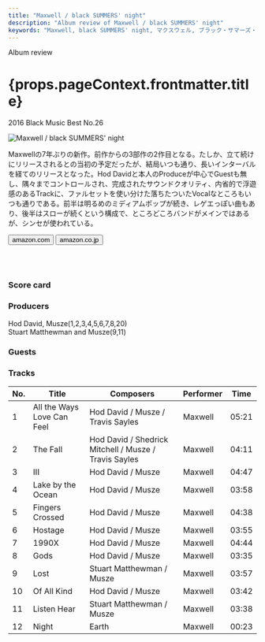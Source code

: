 ```yaml
---
title: "Maxwell / black SUMMERS' night"
description: "Album review of Maxwell / black SUMMERS' night"
keywords: "Maxwell, black SUMMERS' night, マクスウェル, ブラック・サマーズ・ナイト"
---
```




<p className="largeP">Album review</p>
<h1 className="h1--no--margin">{props.pageContext.frontmatter.title}</h1>
<p className="largeP"><Link to="/best50/2016/">2016 Black Music Best No.26</Link></p>

<Row  className="image-card-group">
	<Column colMd={"4"} colLg={"4"} noGutterMdLeft="">
       <ImageCard>

![Maxwell / black SUMMERS' night](../../images/cd/maxwell4L.jpg) 

</ImageCard>
	</Column>
	<Column colMd={"8"} colLg={"8"} noGutterMdLeft="">
	<p>
	Maxwellの7年ぶりの新作。前作からの3部作の2作目となる。たしか、立て続けにリリースされるとの当初の予定だったが、結局いつも通り、長いインターバルを経てのリリースとなった。Hod Davidと本人のProduceが中心でGuestも無し、隅々までコントロールされ、完成されたサウンドクオリティ、内省的で浮遊感のあるTrackに、ファルセットを使い分けた落ちたついたVocalなところもいつも通りである。前半は明るめのミディアムポップが続き、レゲエっぽい曲もあり、後半はスローが続くという構成で、ところどころバンドがメインではあるが、シンセが使われている。
	</p>
    <div>
	  <Button href="https://amzn.to/33d3RjR" kind="primary" size="small" renderIcon={ArrowUpRight24}>
      amazon.com
    </Button>
    <Button href="https://amzn.to/3k1JrkF" kind="secondary" size="small" renderIcon={ArrowUpRight24}>
      amazon.co.jp
    </Button>
	</div>
	<a href="https://geo.music.apple.com/jp/album/blacksummersnight-2016/1480775531?mt=1&app=music&ls=1&at=11lcug" style="display:inline-block;overflow:hidden;background:url(https://linkmaker.itunes.apple.com/ja-jp/lockup.svg?releaseDate=2016-07-01&kind=album&bubble=apple_music&style=mono-black) no-repeat;width:180px;height:45px;"></a>
	<a href="https://geo.music.apple.com/jp/album/blacksummersnight-2016/1480775531?app=itunes&at=11lcug" style="display:inline-block;overflow:hidden;background:url(https://linkmaker.itunes.apple.com/ja-jp/badge-lrg.svg?releaseDate=2016-07-01&kind=album&bubble=itunes_music) no-repeat;width:140px;height:45px;"></a>
	</Column>
</Row>
<Row >
	<Column colMd={"4"} colLg={"4"} noGutterMdLeft="">
<div>
  <h3>Score card</h3>
	<SliderJS1 value="5" />
  <SliderJS2 value="1" />
	<SliderJS3 value="1" />
  <SliderJS4 value="9" />
</div>
</Column>
<Column colMd={"8"} colLg={"8"} noGutterMdLeft="">
<div>
<h3>Producers</h3>
<p>
Hod David, Musze(1,2,3,4,5,6,7,8,20)
<br/>Stuart Matthewman and Musze(9,11)
</p>
<h3>Guests</h3>
<p>
</p>
</div>
</Column>
</Row>

<h3>Tracks</h3>

| No. |	 Title                     |	 Composers                                           | Performer |	Time |
| --- |	-------------------------- | ----------------------------------------------------- | --------- | ----- |
|	1	  |	All the Ways Love Can Feel | Hod David / Musze / Travis Sayles                     | Maxwell   | 05:21 |
|	2	  |	The Fall                   | Hod David / Shedrick Mitchell / Musze / Travis Sayles | Maxwell   | 04:11 |
|	3	  |	III                        | Hod David / Musze                                     | Maxwell   | 04:47 |
|	4	  |	Lake by the Ocean          | Hod David / Musze                                     | Maxwell   | 03:58 |
|	5	  |	Fingers Crossed            | Hod David / Musze                                     | Maxwell   | 04:38 |
|	6	  |	Hostage                    | Hod David / Musze                                     | Maxwell   | 03:55 |
|	7	  |	1990X                      | Hod David / Musze                                     | Maxwell   | 04:44 |
|	8	  |	Gods                       | Hod David / Musze                                     | Maxwell   | 03:35 |
|	9	  |	Lost                       | Stuart Matthewman / Musze                             | Maxwell   | 03:57 |
|	10	|	Of All Kind                | Hod David / Musze                                     | Maxwell   | 03:42 |
|	11	|	Listen Hear                | Stuart Matthewman / Musze                             | Maxwell   | 03:38 |
|	12	|	Night                      | Earth                                                 | Maxwell   | 00:23 |

